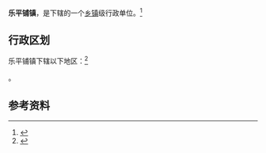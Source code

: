 {{中国乡级行政区|37/15/23/101/000}}

'''乐平铺镇'''，是{{PRC admin/fullname|37/15/23/101/000|3}}下辖的一个[[乡镇|乡镇]]级行政单位。<ref>{{PRC admin/ref sgc|{{PRC admin/parent|37/15/23/101/000}}}}</ref>

== 行政区划 ==

乐平铺镇下辖以下地区：<ref>{{PRC admin/ref sgc|37/15/23/101/000}}</ref>

{{PRC admin/children|37/15/23/101/000}}。

== 参考资料 ==

{{reflist}}

{{行政区划小作品}}
{{PRC admin/navcat|37/15/23/101/000}}